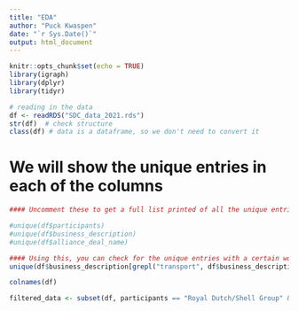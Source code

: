 ```yaml
---
title: "EDA"
author: "Puck Kwaspen"
date: "`r Sys.Date()`"
output: html_document
---
```


```r
knitr::opts_chunk$set(echo = TRUE)
library(igraph)
library(dplyr)
library(tidyr)
```

```r
# reading in the data
df <- readRDS("SDC_data_2021.rds")
str(df)  # check structure
class(df) # data is a dataframe, so we don't need to convert it
```

# We will show the unique entries in each of the columns

```r
#### Uncomment these to get a full list printed of all the unique entries in a col

#unique(df$participants)
#unique(df$business_description)
#unique(df$alliance_deal_name)

#### Using this, you can check for the unique entries with a certain word in it (e.g. transport) add the word and column name
unique(df$business_description[grepl("transport", df$business_description)])

colnames(df)

```

```r
filtered_data <- subset(df, participants == "Royal Dutch/Shell Group" & participant_nation == "Netherlands")
```

